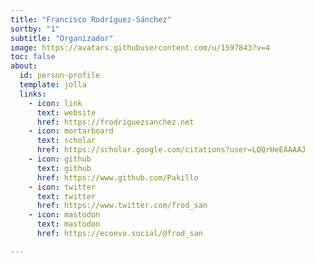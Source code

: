 ```yaml
---
title: "Francisco Rodríguez-Sánchez"
sortby: "1"
subtitle: "Organizador"
image: https://avatars.githubusercontent.com/u/1597843?v=4
toc: false
about:
  id: person-profile
  template: jolla
  links:
    - icon: link
      text: website
      href: https://frodriguezsanchez.net
    - icon: mortarboard
      text: scholar
      href: https://scholar.google.com/citations?user=LQQrHeEAAAAJ
    - icon: github
      text: github
      href: https://www.github.com/Pakillo
    - icon: twitter
      text: twitter
      href: https://www.twitter.com/frod_san
    - icon: mastodon
      text: mastodon
      href: https://ecoevo.social/@frod_san

---
```


:::{#person-profile}
:::




